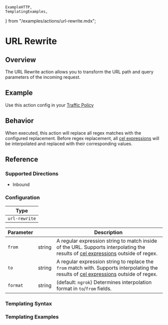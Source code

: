 	ExampleHTTP,
	TemplatingExamples,
} from "/examples/actions/url-rewrite.mdx";

# URL Rewrite

## Overview

The URL Rewrite action allows you to transform the URL path and query parameters of the incoming request.

## Example

Use this action config in your [Traffic Policy](/docs/http/traffic-policy/index.mdx)

<ExampleHTTP />

## Behavior

When executed, this action will replace all regex matches with the configured replacement. Before regex replacement, all [cel expressions](/docs/http/traffic-policy/expressions/writing-guide/) will be interpolated and replaced with their corresponding values.

## Reference

### Supported Directions

- Inbound

### Configuration

| Type          |
| ------------- |
| `url-rewrite` |

| Parameter | &nbsp; | Description                                                                                                                                                 |
| --------- | ------ | ----------------------------------------------------------------------------------------------------------------------------------------------------------- |
| `from`    | string | A regular expression string to match inside of the URL. Supports interpolating the results of [cel expressions](#templating-syntax) outside of regex.       |
| `to`      | string | A regular expression string to replace the `from` match with. Supports interpolating the results of [cel expressions](#templating-syntax) outside of regex. |
| `format`  | string | (default: `ngrok`) Determines interpolation format in `to`/`from` fields.                                                                                   |

### Templating Syntax

<CelTemplateSyntaxExplanation />

### Templating Examples

<TemplatingExamples />
